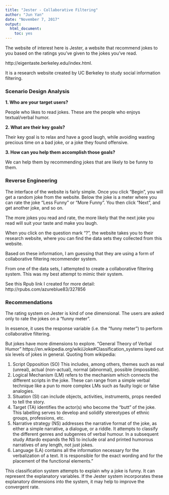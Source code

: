 ---
title: "Jester - Collaborative Filtering"
author: "Jun Yan"
date: "November 7, 2017"
output: 
  html_document:
    toc: yes
---


The website of interest here is Jester, a website that recommend jokes to you based on the ratings you've given to the jokes you've read.

http://eigentaste.berkeley.edu/index.html.

It is a research website created by UC Berkeley to study social information filtering.


### Scenario Design Analysis

**1. Who are your target users?**

People who likes to read jokes. These are the people who enjoys textual/verbal humor. 

**2. What are their key goals?**

Their key goal is to relax and have a good laugh, while avoiding wasting precious time on a bad joke, or a joke they found offensive.

**3. How can you help them accomplish those goals?**

We can help them by recommending jokes that are likely to be funny to them.


### Reverse Engineering

The interface of the website is fairly simple. Once you click "Begin", you will get a random joke from the website. Below the joke is a meter where you can rate the joke "Less Funny" or "More Funny". You then click "Next", and get another joke, and so on.

The more jokes you read and rate, the more likely that the next joke you read will suit your taste and make you laugh. 

When you click on the question mark "?", the website takes you to their research website, where you can find the data sets they collected from this website. 

Based on these information, I am guessing that they are using a form of collaborative filtering recommender system.

From one of the data sets, I attempted to create a collaborative filtering system. This was my best attempt to mimic their system. 

See this Rpub link I created for more detail: http://rpubs.com/azureblue83/327856


### Recommendations

The rating system on Jester is kind of one dimensional. The users are asked only to rate the jokes on a "funny meter".

In essence, it uses the response variable (i.e. the "funny meter") to perform collaborative filtering. 

But jokes have more dimensions to explore. "General Theory of Verbal Humor" https://en.wikipedia.org/wiki/Joke#Classification_systems layed out six levels of jokes in general. Quoting from wikipedia:

1. Script Opposition (SO) This includes, among others, themes such as real (unreal), actual (non-actual), normal (abnormal), possible (impossible).
2. Logical Mechanism (LM) refers to the mechanism which connects the different scripts in the joke. These can range from a simple verbal technique like a pun to more complex LMs such as faulty logic or false analogies.
3. Situation (SI) can include objects, activities, instruments, props needed to tell the story.
4. Target (TA) identifies the actor(s) who become the "butt" of the joke. This labelling serves to develop and solidify stereotypes of ethnic groups, professions, etc.
5. Narrative strategy (NS) addresses the narrative format of the joke, as either a simple narrative, a dialogue, or a riddle. It attempts to classify the different genres and subgenres of verbal humour. In a subsequent study Attardo expands the NS to include oral and printed humorous narratives of any length, not just jokes.
6. Language (LA) contains all the information necessary for the verbalization of a text. It is responsible for the exact wording and for the placement of the functional elements."

This classification system attempts to explain why a joke is funny. It can represent the explanatory variables. If the Jester system incorporates these explanatory dimensions into the system, it may help to improve the convergent rate.    